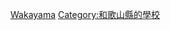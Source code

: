 {{日本行政區劃分類導航|的大學}}
{{Commonscat|Universities and colleges in Wakayama prefecture}}

[[Category:日本各都道府縣的大學|Wakayama]]
[[Category:和歌山縣的學校|Category:和歌山縣的學校]]